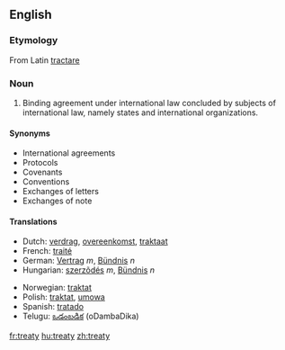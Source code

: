 ==English==
{{wikipedia}}
===Etymology===
From Latin [[tractare]]

===Noun===
#Binding agreement under international law concluded by subjects of international law, namely states and international organizations.

====Synonyms====
*International agreements
*Protocols
*Covenants
*Conventions
*Exchanges of letters
*Exchanges of note
====Translations====
{{top}}<!--languages from A to I go here-->
*Dutch: [[verdrag]], [[overeenkomst]], [[traktaat]]
*French: [[traité]]
*German: [[Vertrag]] ''m'', [[Bündnis]] ''n''
*Hungarian: [[szerzõdés]] ''m'', [[Bündnis]] ''n''
{{mid}}<!--languages from J to Z go here-->
*Norwegian: [[traktat]] {{m}}
*Polish: [[traktat]], [[umowa]]
*Spanish: [[tratado]]
*Telugu: [[ఒడంబడిక]] (oDambaDika)
{{bottom}}

[[fr:treaty]]
[[hu:treaty]]
[[zh:treaty]]